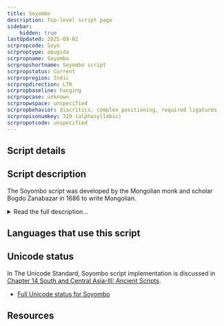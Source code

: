 ```yaml
---
title: Soyombo
description: Top-level script page
sidebar:
    hidden: true
lastUpdated: 2025-09-02
scrpropcode: Soyo
scrproptype: abugida
scrpropname: Soyombo
scrpropshortname: Soyombo script
scrpropstatus: Current
scrpropregion: Indic
scrpropdirection: LTR
scrpropbaseline: hanging
scrpropcase: unknown
scrpropwspace: unspecified
scrpropbehavior: diacritics, complex positioning, required ligatures
scrpropisonumkey: 329 (alphasyllabic)
scrpropotcode: unspecified
---
```



## Script details

<ScriptDetails />

## Script description

The Soyombo script was developed by the Mongolian monk and scholar Bogdo Zanabazar in 1686 to write Mongolian.

<details>
<summary>Read the full description...</summary>According to legend, Zanabazar based the script on letter-like signs he saw in the sky one night. Other theories suggest that the shapes of the letters may have been based on the [Ranjana](/scrlang/scripts/qabb) script of Nepal.

The Mongolian language had been written for centuries before the creation of  Soyombo, using the [Mongolian script](/scrlang/scripts/Mong), but Zanabazar was the first to write it horizontally.

Soyombo can also be used to write Tibetan and Sanskrit.
</details>

## Languages that use this script

<WsList script='Soyo' wsMax='5' />

## Unicode status

In The Unicode Standard, Soyombo script implementation is discussed in [Chapter 14 South and Central Asia-III: Ancient Scripts](http://www.unicode.org/versions/latest/ch14.pdf).

- [Full Unicode status for Soyombo](/scrlang/unicode/soyo-unicode)



## Resources

<ScriptResources detailSummary='seemore' />

